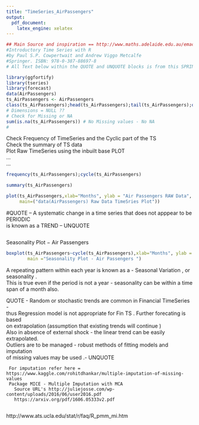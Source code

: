 ```yaml
---
title: "TimeSeries_AirPassengers"
output:
  pdf_document:
    latex_engine: xelatex
---
```




```r
## Main Source and inspiration == http://www.maths.adelaide.edu.au/emac2009/
#Introductory Time Series with R
#by Paul S.P. Cowpertwait and Andrew Viggo Metcalfe
#Springer. ISBN: 978-0-387-88697-8
# All Text below within the QUOTE and UNQUOTE blocks is from this SPRINGER text mentioned above 

library(ggfortify)
library(tseries)
library(forecast)
data(AirPassengers)
ts_AirPassengers <- AirPassengers
class(ts_AirPassengers);head(ts_AirPassengers);tail(ts_AirPassengers);dim(ts_AirPassengers)
# Dimensions = NULL ??
# Check for Missing or NA 
sum(is.na(ts_AirPassengers)) # No Missing values - No NA 
# 

```

Check Frequency of TimeSeries and the Cyclic part of the TS  
Check the summary of TS data  
Plot Raw TimeSeries using the inbuilt base PLOT  
...  
    ...  
    

```r

frequency(ts_AirPassengers);cycle(ts_AirPassengers)

summary(ts_AirPassengers)

plot(ts_AirPassengers,xlab="Months", ylab = "Air Passengers RAW Data",
     main=("data(AirPassengers) Raw Data TimeSries Plot"))
```

#QUOTE -- A systematic change in a time series that does not apppear to be PERIODIC  
is known as a TREND -- UNQUOTE

```r

```


Seasonality Plot − Air Passengers  

```r


boxplot(ts_AirPassengers~cycle(ts_AirPassengers),xlab="Months", ylab = "Air Passengers Count " ,
        main ="Seasonality Plot - Air Passengers ")

```

A repeating pattern within each year is known as a - Seasonal Variation , or seasonality .   
This is true even if the period is not a year - seasonality can be within a time span of a month also.   
   
   QUOTE - Random or stochastic trends are common in Financial TimeSeries -    
   thus Regression model is not appropriate for Fin TS . Further forecating is based   
   on extrapolation (assumption that existing trends will continue )   
   Also in absence of external shock - the linear trend can be easily extrapolated.  
   Outliers are to be managed - robust methods of fitting models and imputation  
   of missing values may be used .- UNQUOTE       
   
   
     
     
     For imputation refer here = https://www.kaggle.com/rohitdhankar/multiple-imputation-of-missing-values   
     Package MICE - Multiple Imputation with MCA  
       Source URL's http://juliejosse.com/wp-content/uploads/2016/06/user2016.pdf  
       https://arxiv.org/pdf/1606.05333v2.pdf  
       
http://www.ats.ucla.edu/stat/r/faq/R_pmm_mi.htm
     
     
       
       
      
      
   
   
   
   
```r


```


